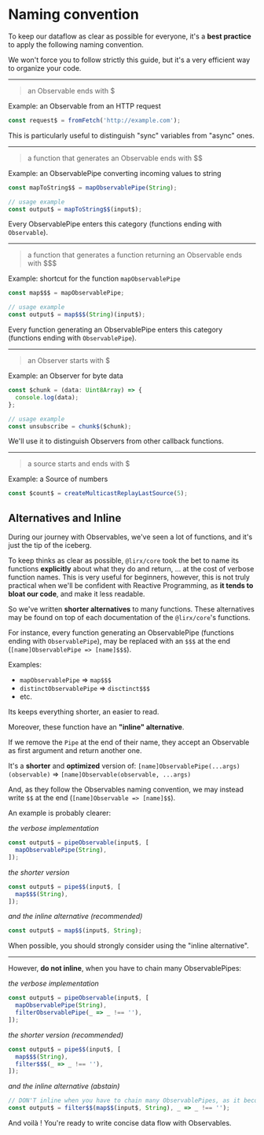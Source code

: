 # Naming convention

To keep our dataflow as clear as possible for everyone, it's a **best practice** to apply the following naming convention.

We won't force you to follow strictly this guide, but it's a very efficient way to organize your code.

---

> an Observable ends with $

Example: an Observable from an HTTP request

```ts
const request$ = fromFetch('http://example.com');
```

This is particularly useful to distinguish "sync" variables from "async" ones.

---

> a function that generates an Observable ends with $$

Example: an ObservablePipe converting incoming values to string

```ts
const mapToString$$ = mapObservablePipe(String);

// usage example
const output$ = mapToString$$(input$);
```

Every ObservablePipe enters this category (functions ending with `Observable`).

---

> a function that generates a function returning an Observable ends with $$$

Example: shortcut for the function `mapObservablePipe`

```ts
const map$$$ = mapObservablePipe;

// usage example
const output$ = map$$$(String)(input$);
```

Every function generating an ObservablePipe enters this category (functions ending with `ObservablePipe`).

---

> an Observer starts with $

Example: an Observer for byte data

```ts
const $chunk = (data: Uint8Array) => {
  console.log(data);
};

// usage example
const unsubscribe = chunk$($chunk);
```

We'll use it to distinguish Observers from other callback functions.

---

> a source starts and ends with $

Example: a Source of numbers

```ts
const $count$ = createMulticastReplayLastSource(5);
```

## Alternatives and Inline

During our journey with Observables, we've seen a lot of functions, and it's just the tip of the iceberg.

To keep thinks as clear as possible, `@lirx/core` took the bet to name its functions **explicitly** about what they do and return,
... at the cost of verbose function names.
This is very useful for beginners, however, this is not truly practical when we'll be confident with Reactive Programming,
as **it tends to bloat our code**, and make it less readable.

So we've written **shorter alternatives** to many functions.
These alternatives may be found on top of each documentation of the `@lirx/core`'s functions.

For instance, every function generating an ObservablePipe (functions ending with `ObservablePipe`),
may be replaced with an `$$$` at the end (`[name]ObservablePipe => [name]$$$`).

Examples:

- `mapObservablePipe` => `map$$$`
- `distinctObservablePipe` => `disctinct$$$`
- etc.

Its keeps everything shorter, an easier to read.

Moreover, these function have an **"inline" alternative**.

If we remove the `Pipe` at the end of their name, they accept an Observable as first argument and return another one.

It's a **shorter** and **optimized** version of: `[name]ObservablePipe(...args)(observable)` => `[name]Observable(observable, ...args)`

And, as they follow the Observables naming convention, we may instead write `$$` at the end (`[name]Observable => [name]$$`).

An example is probably clearer:

*the verbose implementation*

```ts
const output$ = pipeObservable(input$, [
  mapObservablePipe(String),
]);
```

*the shorter version*

```ts
const output$ = pipe$$(input$, [
  map$$$(String),
]);
```

*and the inline alternative (recommended)*

```ts
const output$ = map$$(input$, String);
```

When possible, you should strongly consider using the "inline alternative".

---

However, **do not inline**, when you have to chain many ObservablePipes:

*the verbose implementation*

```ts
const output$ = pipeObservable(input$, [
  mapObservablePipe(String),
  filterObservablePipe(_ => _ !== ''),
]);
```

*the shorter version (recommended)*

```ts
const output$ = pipe$$(input$, [
  map$$$(String),
  filter$$$(_ => _ !== ''),
]);
```

*and the inline alternative (abstain)*

```ts
// DON'T inline when you have to chain many ObservablePipes, as it becomes unreadable !
const output$ = filter$$(map$$(input$, String), _ => _ !== '');
```


And voilà ! You're ready to write concise data flow with Observables.
